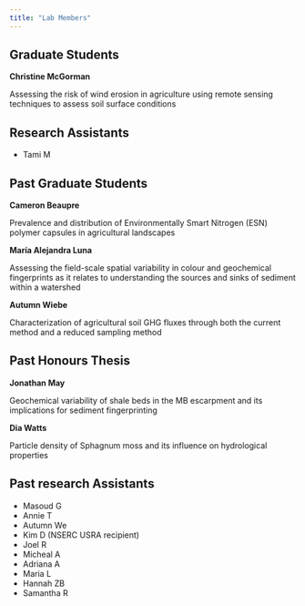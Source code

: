 ```yaml
---
title: "Lab Members"
---
```


## Graduate Students

**Christine McGorman**

Assessing the risk of wind erosion in agriculture using remote sensing techniques to assess soil surface conditions

## Research Assistants
- Tami M

## Past Graduate Students

**Cameron Beaupre**

Prevalence and distribution of Environmentally Smart Nitrogen (ESN) polymer capsules in agricultural landscapes

**María Alejandra Luna**

Assessing the field-scale spatial variability in colour and geochemical fingerprints as it relates to understanding the sources and sinks of sediment within a watershed

**Autumn Wiebe**

Characterization of agricultural soil GHG fluxes through both the current method and a reduced sampling method

## Past Honours Thesis

**Jonathan May**

Geochemical variability of shale beds in the MB escarpment and its implications for sediment fingerprinting

**Dia Watts**

Particle density of Sphagnum moss and its influence on hydrological properties

## Past research Assistants 
- Masoud G
- Annie T
- Autumn We
- Kim D (NSERC USRA recipient)
- Joel R
- Micheal A
- Adriana A
- Maria L
- Hannah ZB
- Samantha R
